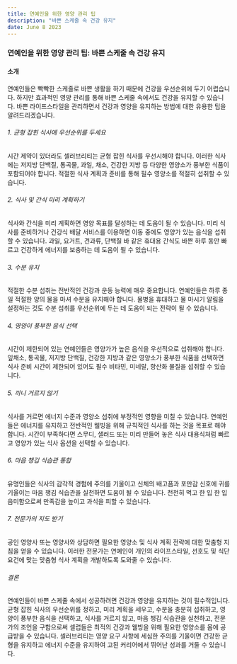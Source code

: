```yaml
---
title: 연예인을 위한 영양 관리 팁
description: "바쁜 스케줄 속 건강 유지"
date: June 8 2023
---
```

### 연예인을 위한 영양 관리 팁: 바쁜 스케줄 속 건강 유지
#### 소개
연예인들은 빡빡한 스케줄로 바쁜 생활을 하기 때문에 건강을 우선순위에 두기 어렵습니다. 하지만 효과적인 영양 관리를 통해 바쁜 스케줄 속에서도 건강을 유지할 수 있습니다. 바쁜 라이프스타일을 관리하면서 건강과 영양을 유지하는 방법에 대한 유용한 팁을 알려드리겠습니다.

###### 1. 균형 잡힌 식사에 우선순위를 두세요
시간 제약이 있더라도 셀러브리티는 균형 잡힌 식사를 우선시해야 합니다. 이러한 식사에는 저지방 단백질, 통곡물, 과일, 채소, 건강한 지방 등 다양한 영양소가 풍부한 식품이 포함되어야 합니다. 적절한 식사 계획과 준비를 통해 필수 영양소를 적절히 섭취할 수 있습니다.

###### 2. 식사 및 간식 미리 계획하기
식사와 간식을 미리 계획하면 영양 목표를 달성하는 데 도움이 될 수 있습니다. 미리 식사를 준비하거나 건강식 배달 서비스를 이용하면 이동 중에도 영양가 있는 음식을 섭취할 수 있습니다. 과일, 요거트, 견과류, 단백질 바 같은 휴대용 간식도 바쁜 하루 동안 빠르고 건강하게 에너지를 보충하는 데 도움이 될 수 있습니다.

###### 3. 수분 유지
적절한 수분 섭취는 전반적인 건강과 운동 능력에 매우 중요합니다. 연예인들은 하루 종일 적절한 양의 물을 마셔 수분을 유지해야 합니다. 물병을 휴대하고 물 마시기 알림을 설정하는 것도 수분 섭취를 우선순위에 두는 데 도움이 되는 전략이 될 수 있습니다.

###### 4. 영양이 풍부한 음식 선택
시간이 제한되어 있는 연예인들은 영양가가 높은 음식을 우선적으로 섭취해야 합니다. 잎채소, 통곡물, 저지방 단백질, 건강한 지방과 같은 영양소가 풍부한 식품을 선택하면 식사 준비 시간이 제한되어 있어도 필수 비타민, 미네랄, 항산화 물질을 섭취할 수 있습니다.

###### 5. 끼니 거르지 않기
식사를 거르면 에너지 수준과 영양소 섭취에 부정적인 영향을 미칠 수 있습니다. 연예인들은 에너지를 유지하고 전반적인 웰빙을 위해 규칙적인 식사를 하는 것을 목표로 해야 합니다. 시간이 부족하다면 스무디, 샐러드 또는 미리 만들어 놓은 식사 대용식처럼 빠르고 영양가 있는 식사 옵션을 선택할 수 있습니다.

###### 6. 마음 챙김 식습관 통합
유명인들은 식사의 감각적 경험에 주의를 기울이고 신체의 배고픔과 포만감 신호에 귀를 기울이는 마음 챙김 식습관을 실천하면 도움이 될 수 있습니다. 천천히 먹고 한 입 한 입 음미함으로써 만족감을 높이고 과식을 피할 수 있습니다.

###### 7. 전문가의 지도 받기
공인 영양사 또는 영양사와 상담하면 필요한 영양소 및 식사 계획 전략에 대한 맞춤형 지침을 얻을 수 있습니다. 이러한 전문가는 연예인이 개인의 라이프스타일, 선호도 및 식단 요건에 맞는 맞춤형 식사 계획을 개발하도록 도와줄 수 있습니다.

###### 결론
연예인들이 바쁜 스케줄 속에서 성공하려면 건강과 영양을 유지하는 것이 필수적입니다. 균형 잡힌 식사의 우선순위를 정하고, 미리 계획을 세우고, 수분을 충분히 섭취하고, 영양이 풍부한 음식을 선택하고, 식사를 거르지 않고, 마음 챙김 식습관을 실천하고, 전문가의 조언을 구함으로써 셀럽들은 최적의 건강과 웰빙을 위해 필요한 영양소를 몸에 공급받을 수 있습니다. 셀러브리티는 영양 요구 사항에 세심한 주의를 기울이면 건강한 균형을 유지하고 에너지 수준을 유지하여 고된 커리어에서 뛰어난 성과를 거둘 수 있습니다.